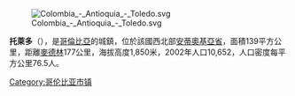 [[Image:Colombia_-_Antioquia_-_Toledo.svg|right]]

'''托萊多'''（{{lang-es|Toledo}}），是[[哥倫比亞|哥倫比亞]]的城鎮，位於該國西北部[[安蒂奧基亞省|安蒂奧基亞省]]，面積139平方公里，距離[[麥德林|麥德林]]177公里，海拔高度1,850米，2002年人口10,652，人口密度每平方公里76.5人。

{{coord|7.01306|N|75.6953|W|source:kolossus-itwiki|display=title}}

{{Colombia-geo-stub}}
[[Category:哥伦比亚市镇|Category:哥伦比亚市镇]]